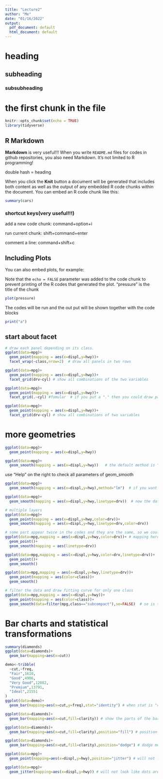 ```yaml
---
title: "Lecture2"
author: "Me"
date: "01/16/2022"
output:
  pdf_document: default
  html_document: default
---
```


# heading
## subheading
### subsubheading

# the first chunk in the file
```r
knitr::opts_chunk$set(echo = TRUE)
library(tidyverse)
```

## R Markdown
**Markdown** is very useful!!! When you write `README.md` files for codes in github repositories, you also need Markdown. It's not limited to R programming!

double hash = heading

When you click the **Knit** button a document will be generated that includes both content as well as the output of any embedded R code chunks within the document. You can embed an R code chunk like this:
```r
summary(cars)
```

### shortcut keys(very useful!!!)
add a new code chunk: command+option+i

run current chunk: shift+command+enter

comment a line: command+shift+c

## Including Plots
You can also embed plots, for example:

Note that the `echo = FALSE` parameter was added to the code chunk to prevent printing of the R codes that generated the plot.
"pressure" is the title of the chunk
```r
plot(pressure)
```
The codes will be run and the out put will be shown together with the code blocks
```r
print("a")
```
## start about facet
```r
# draw each panel depending on its class.
ggplot(data=mpg)+
  geom_point(mapping = aes(x=displ,y=hwy))+
  facet_wrap(~class,nrow=2)  # draw all panels in two rows

```

```r
ggplot(data=mpg)+
  geom_point(mapping = aes(x=displ,y=hwy))+
  facet_grid(drv~cyl) # show all combinations of the two variables
```

```r
ggplot(data=mpg)+
  geom_point(mapping = aes(x=displ,y=hwy))+
  facet_grid(.~cyl) #fomular  # if you put a "." then you could draw panels with only one variable
```

```r
ggplot(data=mpg)+
  geom_point(mapping = aes(x=displ,y=hwy))+
  facet_grid(drv~cyl) # show all combinations of two variables
```

# more geometries
```r
ggplot(data=mpg)+
  geom_point(mapping = aes(x=displ,y=hwy)) 
```

```r
ggplot(data=mpg)+
  geom_smooth(mapping = aes(x=displ,y=hwy))   # the default method is "Loess"
```

use "Help" on the right to check all parameters of geom_smooth
```r
ggplot(data=mpg)+
  geom_smooth(mapping = aes(x=displ,y=hwy),method="lm")  # if you want a straight line instead of a curve
```

```r
ggplot(data=mpg)+
  geom_smooth(mapping = aes(x=displ,y=hwy,linetype=drv))  # now the data are broken into 3 categories based on the type of "drv"
```

```r
# multiple layers
ggplot(data=mpg)+
  geom_point(mapping = aes(x=displ,y=hwy,color=drv))+
  geom_smooth(mapping = aes(x=displ,y=hwy,linetype=drv,color=drv)) 
```

```r
# some part appear twice in the codes and they are the same, so we could put them in the first () and you don't need to type them twice
ggplot(data=mpg,mapping = aes(x=displ,y=hwy,color=drv))+ # mapping here applies for everything below
  geom_point()+
  geom_smooth(mapping = aes(linetype=drv)) 
```

```r
ggplot(data=mpg,mapping = aes(x=displ,y=hwy,color=drv,linetype=drv))+
  geom_point()+
  geom_smooth() 
```

```r
ggplot(data=mpg,mapping = aes(x=displ,y=hwy,linetype=drv))+
  geom_point(mapping = aes(color=class))+
  geom_smooth() 
```

```r
# filter the data and draw fitting curve for only one class
ggplot(data=mpg,mapping = aes(x=displ,y=hwy))+
  geom_point(mapping = aes(color=class))+
  geom_smooth(data=filter(mpg,class=="subcompact"),se=FALSE)  # se is the error bar
```

# Bar charts and statistical transformations
```r
summary(diamonds)
ggplot(data=diamonds)+
  geom_bar(mapping=aes(x=cut))
```

```r
demo<-tribble(
  ~cut,~freq,
  "Fair",1610,
  "Good",4906,
  "Very Good",12082,
  "Premium",13791,
  "Ideal",21551
)
ggplot(data=demo)+
  geom_bar(mapping=aes(x=cut,y=freq),stat="identity") # when stat is "count", then it will count the frequency of data in each group. If it's "identity". it will plot the value of y directly but not count the freq
```
```r
ggplot(data=diamonds)+
  geom_bar(mapping=aes(x=cut,fill=clarity)) # show the parts of the bar according to "clarity"
```

```r
ggplot(data=diamonds)+
  geom_bar(mapping=aes(x=cut,fill=clarity),position="fill") # position is how the bars are arranged
```

```r
ggplot(data=diamonds)+
  geom_bar(mapping=aes(x=cut,fill=clarity),position="dodge") # dodge means bars avoiding overlapping with each other
```

```r
ggplot(data=mpg)+
  geom_point(mapping=aes(x=displ,y=hwy),position="jitter") # will not look like dots are on the grids # add a fluctuation to x and y
```

```r
ggplot(data=mpg)+
  geom_jitter(mapping=aes(x=displ,y=hwy)) # will not look like dots are on the grids
```

